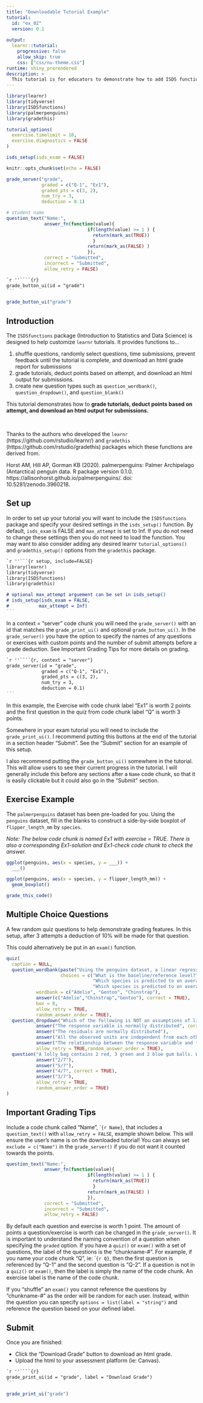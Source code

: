 ```yaml
---
title: "Downloadable Tutorial Example"
tutorial:
  id: "ex_02"
  version: 0.1
  
output:
  learnr::tutorial:
    progressive: false
    allow_skip: true
    css: ["css/nu-theme.css"]
runtime: shiny_prerendered
description: >
  This tutorial is for educators to demonstrate how to add ISDS functions for grading and downloading a tutorial.
---
```


```r
library(learnr)
library(tidyverse)
library(ISDSfunctions)
library(palmerpenguins)
library(gradethis)

tutorial_options(
  exercise.timelimit = 10,
  exercise.diagnostics = FALSE
)

isds_setup(isds_exam = FALSE)

knitr::opts_chunk$set(echo = FALSE)
```


```r
grade_server("grade", 
             graded = c("Q-1", "Ex1"),
             graded_pts = c(3, 2),
             num_try = 3,
             deduction = 0.1)
```

```r
# student name
question_text("Name:",
              answer_fn(function(value){
                              if(length(value) >= 1 ) {
                                return(mark_as(TRUE))
                                }
                              return(mark_as(FALSE) )
                              }),
              correct = "Submitted",
              incorrect = "Submitted",
              allow_retry = FALSE)
```


````markdown
`r ''````{r}
grade_button_ui(id = "grade")
```
````

```r
grade_button_ui("grade")
```

## Introduction

The `ISDSfunctions` package (Introduction to Statistics and Data Science) is designed to help customize `learnr` tutorials. It provides functions to... 

1. shuffle questions, randomly select questions, time submissions, prevent feedback until the tutorial is complete, and download an html grade report for submissions
1. grade tutorials, deduct points based on attempt, and download an html output for submissions.
1. create new question types such as `question_wordbank()`, `question_dropdown()`, and `question_blank()`

This tutorial demonstrates how to **grade tutorials, deduct points based on attempt, and download an html output for submissions.**

<br>

Thanks to the authors who developed the `learnr` (https://github.com/rstudio/learnr/) and `gradethis` (https://github.com/rstudio/gradethis) packages which these functions are derived from.

Horst AM, Hill AP, Gorman KB (2020). palmerpenguins: Palmer Archipelago (Antarctica) penguin data. R package version 0.1.0. https://allisonhorst.github.io/palmerpenguins/. doi:
10.5281/zenodo.3960218.


## Set up

In order to set up your tutorial you will want to include the `ISDSfunctions` package and specify your desired settings in the `isds_setup()` function. By default, `isds_exam` is FALSE and `max_attempt` is set to Inf. If you do not need to change these settings then you do not need to load the function. You may want to also consider adding any desired learnr `tutorial_options()` and `gradethis_setup()` options from the `gradethis` package.

````markdown
`r ''```{r setup, include=FALSE}
library(learnr)
library(tidyverse)
library(ISDSfunctions)
library(gradethis)

# optional max_attempt arguement can be set in isds_setup()
# isds_setup(isds_exam = FALSE, 
#           max_attempt = Inf)
```
````

In a context = "server" code chunk you will need the `grade_server()` with an id that matches the `grade_print_ui()` and optional `grade_button_ui()`. In the `grade_server()` you have the option to specify the names of any questions or exercises with custom points and the number of submit attempts before a grade deduction. See Important Grading Tips for more details on grading.

````markdown
`r ''````{r, context = "server"}
grade_server(id = "grade", 
             graded = c("Q-1", "Ex1"),
             graded_pts = c(3, 2),
             num_try = 3,
             deduction = 0.1)
```
````

In this example, the Exercise with code chunk label "Ex1" is worth 2 points and the first question in the quiz from code chunk label "Q" is worth 3 points.


Somewhere in your exam tutorial you will need to include the `grade_print_ui()`. I recommend putting this buttons at the end of the tutorial in a section header "Submit". See the "Submit" section for an example of this setup.

I also recommend putting the `grade_button_ui()` somewhere in the tutorial. This will allow users to see their current progress in the tutorial. I will generally include this before any sections after a `Name` code chunk, so that it is easily clickable but it could also go in the "Submit" section.


## Exercise Example

The `palmerpenguins` dataset has been pre-loaded for you. Using the `penguins` dataset, fill in the blanks to construct a side-by-side boxplot of `flipper_length_mm` by `species`.

*Note: The below code chunk is named Ex1 with exercise = TRUE. There is also a corresponding Ex1-solution and Ex1-check code chunk to check the answer.*

```r
ggplot(penguins, aes(x = species, y = ___)) +
  ___()
```


```r
ggplot(penguins, aes(x = species, y = flipper_length_mm)) +
  geom_boxplot()
```

```r
grade_this_code()
```


## Multiple Choice Questions

A few random quiz questions to help demonstrate grading features. In this setup, after 3 attempts a deduction of 10% will be made for that question. 

This could alternatively be put in an `exam()` function.

```r
quiz(
  caption = NULL,
  question_wordbank(paste("Using the penguins dataset, a linear regression model was run to predict body_mass_g based on flipper_length_mm and species. <br>", htmltools::img(src="images/penguins_lm.png", height = 100, width = 400)),
                    choices = c("What is the baseline/reference level?",
                                "Which species is predicted to on average have the lightest body mass?",
                                "Which species is predicted to on average have the heaviest body mass?"),
           wordbank = c("Adelie", "Gentoo", "Chinstrap"),
           answer(c("Adelie","Chinstrap","Gentoo"), correct = TRUE),
           box = 8,
           allow_retry = TRUE,
           random_answer_order = TRUE),
  question_dropdown("Which of the following is NOT an assumptions of linear models",
           answer("The response variable is normally distributed", correct = TRUE), 
           answer("The residuals are normally distributed"),
           answer("All the observed units are independent from each other."),
           answer("The relationship between the response variable and the predictors are linear"),
           allow_retry = TRUE,random_answer_order = TRUE),
  question("A lolly bag contains 2 red, 3 green and 2 blue gum balls. What is the probability of selecting a red or blue one?",
           answer("2/7"), 
           answer("5/7"),
           answer("4/7", correct = TRUE),
           answer("3/7"),
           allow_retry = TRUE,
           random_answer_order = TRUE)
)
```


## Important Grading Tips

Include a code chunk called "Name", ``{r Name}`, that includes a `question_text()` with `allow_retry = FALSE`, example shown below. This will ensure the user's name is on the downloaded tutorial! You can always set `exclude = c("Name")` in the `grade_server()` if you do not want it counted towards the points.

```r
question_text("Name:",
              answer_fn(function(value){
                              if(length(value) >= 1 ) {
                                return(mark_as(TRUE))
                                }
                              return(mark_as(FALSE) )
                              }),
              correct = "Submitted",
              incorrect = "Submitted",
              allow_retry = FALSE)
```

By default each question and exercise is worth 1 point. The amount of points a question/exercise is worth can be changed in the `grade_server()`. It is important to understand the naming convention of a question when specifying the `graded` option. If you have a `quiz()` or `exam()` with a set of questions, the label of the questions is the "chunkname-#". For example, if you name your code chunk "Q", ie: ``{r Q}`, then the first question is referenced by "Q-1" and the second question is "Q-2". If a question is not in a `quiz()` or `exam()`, then the label is simply the name of the code chunk. An exercise label is the name of the code chunk. 

If you "shuffle" an `exam()` you cannot reference the questions by "chunkname-#" as the order will be random for each user. Instead, within the question you can specify `options = list(label = "string")` and reference the question based on your defined label.

## Submit 

Once you are finished:

-   Click the "Download Grade" button to download an html grade.
-   Upload the html to your assessment platform (ie: Canvas).

````markdown
`r ''````{r}
grade_print_ui(id = "grade", label = "Download Grade")
```
````

```r
grade_print_ui("grade")
```

